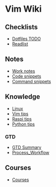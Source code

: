 = Vim Wiki =

== Checklists ==
* [[Dotfiles TODO]]
* [[Readlist]]

== Notes ==
* [[Work notes]]
* [[Code snippets]]
* [[Command snippets]]

== Knowledge ==
* [[Linux]]
* [[Vim tips]]
* [[Raspi tips]]
* [[Python tips]]

=== GTD ===
* [[GTD Summary]]
* [[Process_Workflow]]

== Courses ==
* [[Courses]]

